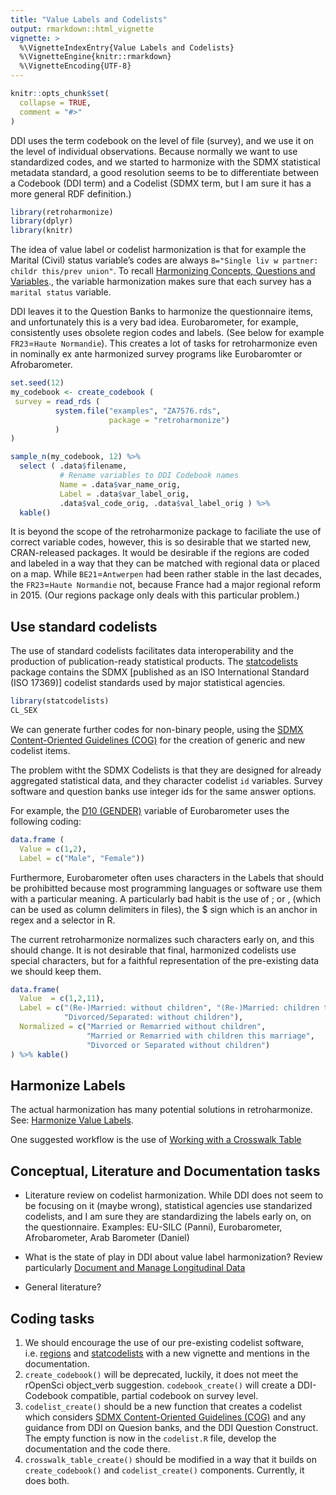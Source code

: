 ```yaml
---
title: "Value Labels and Codelists"
output: rmarkdown::html_vignette
vignette: >
  %\VignetteIndexEntry{Value Labels and Codelists}
  %\VignetteEngine{knitr::rmarkdown}
  %\VignetteEncoding{UTF-8}
---
```


```r
knitr::opts_chunk$set(
  collapse = TRUE,
  comment = "#>"
)
```

DDI uses the term codebook on the level of file (survey), and we use it on the level of individual observations. Because normally we want to use standardized codes, and we started to harmonize with the SDMX statistical metadata standard, a good resolution seems to be to differentiate between a Codebook (DDI term) and a Codelist (SDMX term, but I am sure it has a more general RDF definition.)

```r
library(retroharmonize)
library(dplyr)
library(knitr)
```

The idea of value label or codelist harmonization is that for example the Marital (Civil) status variable's codes are always `8="Single liv w partner: childr this/prev union"`. To recall [Harmonizing Concepts, Questions and Variables](https://retroharmonize.dataobservatory.eu/articles/concept.html)., the variable harmonization makes sure that each survey has a `marital status` variable.

DDI leaves it to the Question Banks to harmonize the questionnaire items, and unfortunately this is a very bad idea. Eurobarometer, for example, consistently uses obsolete region codes and labels. (See below for example `FR23`=`Haute Normandie`). This creates a lot of tasks for retroharmonize even in nominally ex ante harmonized survey programs like Eurobaromter or Afrobarometer. 

```r
set.seed(12)
my_codebook <- create_codebook (
 survey = read_rds (
          system.file("examples", "ZA7576.rds",
                      package = "retroharmonize")
          )
)

sample_n(my_codebook, 12) %>%
  select ( .data$filename, 
           # Rename variables to DDI Codebook names
           Name = .data$var_name_orig, 
           Label = .data$var_label_orig, 
           .data$val_code_orig, .data$val_label_orig ) %>%
  kable()
```

It is beyond the scope of the retroharmonize package to faciliate the use of correct variable codes, however, this is so desirable that we started new, CRAN-released packages. It would be desirable if the regions are coded and labeled in a way that they can be matched with regional data or placed on a map. While `BE21`=`Antwerpen` had been rather stable in the last decades, the `FR23`=`Haute Normandie` not, because France had a major regional reform in 2015. (Our regions package only deals with this particular problem.)

## Use standard codelists

The use of standard codelists facilitates data interoperability and the production of publication-ready statistical products. The [statcodelists](https://statcodelists.dataobservatory.eu/) package contains the SDMX [published as an ISO International Standard (ISO 17369)] codelist standards used by major statistical agencies. 

```r
library(statcodelists)
CL_SEX
```
We can generate further codes for non-binary people, using the [SDMX Content-Oriented Guidelines (COG)](https://sdmx.org/?page_id=4345) for the creation of generic and new codelist items.

The problem witht the SDMX Codelists is that they are designed for already aggregated statistical data, and they character codelist `id` variables. Survey software and question banks use integer ids for the same answer options.

For example, the [D10 (GENDER)](https://www.icpsr.umich.edu/web/ICPSR/studies/35083/datasets/0001/variables/D10?archive=icpsr) variable of Eurobarometer uses the following coding:

```r
data.frame ( 
  Value = c(1,2), 
  Label = c("Male", "Female"))
```

Furthermore, Eurobarometer often uses characters in the Labels that should be prohibitted because most programming languages or software use them with a particular meaning. A particularly bad habit is the use of ; or , (which can be used as column delimiters in files), the $ sign which is an anchor in regex and a selector in R.

The current retroharmonize normalizes such characters early on, and this should change. It is not desirable that final, harmonized codelists use special characters, but for a faithful representation of the pre-existing data we should keep them.

```r
data.frame(
  Value  = c(1,2,11), 
  Label = c("(Re-)Married: without children", "(Re-)Married: children this marriage", 
            "Divorced/Separated: without children"),
  Normalized = c("Married or Remarried without children", 
                 "Married or Remarried with children this marriage", 
                 "Divorced or Separated without children")
) %>% kable()
```

## Harmonize Labels 

The actual harmonization has many potential solutions in retroharmonize. See: 
[Harmonize Value Labels](https://retroharmonize.dataobservatory.eu/articles/harmonize_labels.html).

One suggested workflow is the use of [Working with a Crosswalk Table](https://retroharmonize.dataobservatory.eu/articles/crosswalk.html)

## Conceptual, Literature and Documentation tasks

- Literature review on codelist harmonization.  While DDI does not seem to be focusing on it (maybe wrong), statistical agencies use standarized codelists, and I am sure they are standardizing the labels early on, on the questionnaire. Examples: EU-SILC (Panni), Eurobarometer, Afrobarometer, Arab Barometer (Daniel)

- What is the state of play in DDI about value label harmonization? Review particularly [Document and Manage Longitudinal Data](https://ddialliance.org/training/getting-started-new-content/document-and-manage-longitudinal-data)

- General literature?


## Coding tasks {#codelist-coding}

1. We should encourage the use of our pre-existing codelist software, i.e. [regions](https://regions.dataobservatory.eu/) and [statcodelists](https://statcodelists.dataobservatory.eu/) with a new vignette and mentions in the documentation.
2. `create_codebook()` will be deprecated, luckily, it does not meet the rOpenSci object_verb suggestion. `codebook_create()` will create a DDI-Codebook compatible, partial codebook on survey level. 
3. `codelist_create()` should be a new function that creates a codelist which considers  [SDMX Content-Oriented Guidelines (COG)](https://sdmx.org/?page_id=4345) and any guidance from DDI on Quesion banks, and the DDI Question Construct. The empty function is now in the `codelist.R` file, develop the documentation and the code there.
4. `crosswalk_table_create()` should be modified in a way that it builds on `create_codebook()` and `codelist_create()` components.  Currently, it does both. 


